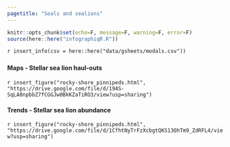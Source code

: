 ```yaml
---
pagetitle: "Seals and sealions"
---
```


```r
knitr::opts_chunk$set(echo=F, message=F, warning=F, error=F)
source(here::here("infographiqR.R"))
```

`r insert_info(csv = here::here("data/gsheets/modals.csv"))`


### {.tabset}

#### Maps - Stellar sea lion haul-outs

`r insert_figure("rocky-shore_pinnipeds.html", "https://drive.google.com/file/d/194S-SqLA8npbbZ7fCGGJw0BkKZaTiRO3/view?usp=sharing")`

#### Trends - Stellar sea lion abundance

`r insert_figure("rocky-shore_pinnipeds.html", "https://drive.google.com/file/d/1CfhtNyTrFzXcbgtQKS13OhTm9_ZdRFL4/view?usp=sharing")`
